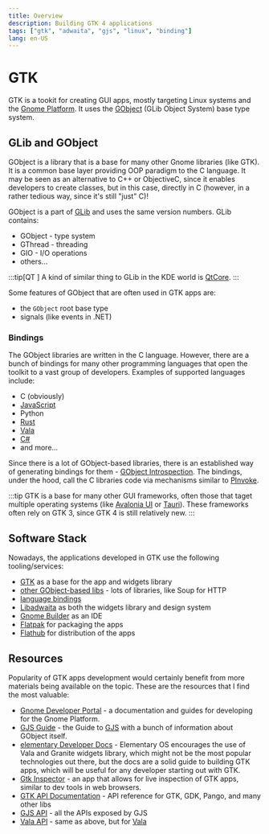 ```yaml
---
title: Overview
description: Building GTK 4 applications
tags: ["gtk", "adwaita", "gjs", "linux", "binding"]
lang: en-US
---
```



# GTK

GTK is a tookit for creating GUI apps, mostly targeting Linux systems and the
[Gnome Platform](https://www.gnome.org/). It uses the
[GObject](https://docs.gtk.org/gobject/) (GLib Object System) base type system.

## GLib and GObject

GObject is a library that is a base for many other Gnome libraries (like GTK).
It is a common base layer providing OOP paradigm to the C language. It may be
seen as an alternative to C++ or ObjectiveC, since it enables developers to
create classes, but in this case, directly in C (however, in a rather tedious
way, since it's still "just" C)!

GObject is a part of [GLib](https://wiki.gnome.org/Projects/GLib) and uses the
same version numbers. GLib contains:

- GObject - type system
- GThread - threading
- GIO - I/O operations
- others...

:::tip[QT ]
A kind of similar thing to GLib in the KDE world is
[QtCore](https://doc.qt.io/qt-6/qtcore-index.html).
:::

Some features of GObject that are often used in GTK apps are:

- the `GObject` root base type
- signals (like events in .NET)

### Bindings

The GObject libraries are written in the C language. However, there are a bunch
of bindings for many other programming languages that open the toolkit to a vast
group of developers. Examples of supported languages include:

- C (obviously)
- [JavaScript](https://gjs.guide/)
- Python
- [Rust](https://gtk-rs.org/)
- [Vala](https://vala.dev/)
- [C#](https://github.com/gircore/gir.core)
- and more...

Since there is a lot of GObject-based libraries, there is an established way of
generating bindings for them - [GObject
Introspection](https://gi.readthedocs.io/en/latest/). The bindings, under the
hood, call the C libraries code via mechanisms similar to
[PInvoke](/programming/dotnet/platform-invoke/).

:::tip
GTK is a base for many other GUI frameworks, often those that taget multiple
operating systems (like [Avalonia UI](https://avaloniaui.net/) or
[Tauri](https://github.com/tauri-apps/tauri)).
These frameworks often rely on GTK 3, since GTK 4 is still relatively new.
:::

## Software Stack

Nowadays, the applications developed in GTK use the following tooling/services:

- [GTK](https://www.gtk.org/) as a base for the app and widgets library
- [other GObject-based libs](https://gjs-docs.gnome.org) - lots of libraries,
  like Soup for HTTP
- [language bindings](https://www.gtk.org/docs/language-bindings/index)
- [Libadwaita](https://gitlab.gnome.org/GNOME/libadwaita) as both the widgets
  library and design system
- [Gnome Builder](https://wiki.gnome.org/Apps/Builder) as an IDE
- [Flatpak](https://flatpak.org/) for packaging the apps
- [Flathub](https://flathub.org/) for distribution of the apps

## Resources

Popularity of GTK apps development would certainly benefit from more materials
being available on the topic. These are the resources that I find the most
valuable:

- [Gnome Developer Portal](https://developer.gnome.org/) - a documentation and
  guides for developing for the Gnome Platform.
- [GJS Guide](https://gjs.guide/) - the Guide to [GJS](/programming/gtk/gjs/) with a bunch of
  information about GObject itself.
- [elementary Developer Docs](https://docs.elementary.io/develop/) - Elementary
  OS encourages the use of Vala and Granite widgets library, which might not be
  the most popular technologies out there, but the docs are a solid guide to
  building GTK apps, which will be useful for any developer starting out with
  GTK.
- [Gtk Inspector](https://wiki.gnome.org/action/show/Projects/GTK/Inspector) -
  an app that allows for live inspection of GTK apps, similar to dev tools in
  web browsers.
- [GTK API Documentation](https://docs.gtk.org/) - API reference for GTK, GDK,
  Pango, and many other libs
- [GJS API](https://gjs-docs.gnome.org) - all the APIs exposed by GJS
- [Vala API](https://valadoc.org/index.htm) - same as above, but for
  [Vala](https://vala.dev/)